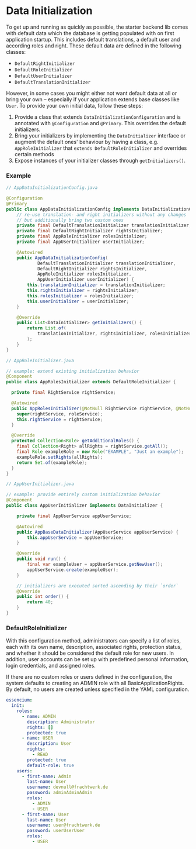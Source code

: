 # Data Initialization

To get up and running as quickly as possible, the starter backend lib comes with default data which the database is getting populated with on first application startup. This includes default translations, a default user and according roles and right. These default data are defined in the following classes:

- `DefaultRightInitializer`
- `DefaultRoleInitializer`
- `DefaultUserInitializer`
- `DefaultTranslationInitializer`

However, in some cases you might either not want default data at all or bring your own – especially if your application extends base classes like `User`. To provide your own initial data, follow these steps:

1. Provide a class that extends `DataInitializationConfiguration` and is annotated with `@Configuration` and `@Primary`. This overrides the default initializers.
1. Bring your initializers by implementing the `DataInitializer` interface or augment the default ones' behaviour by having a class, e.g. `AppRoleInitializer` that `extends DefaultRoleInitializer` and overrides certain methods
1. Expose instances of your initializer classes through `getInitializers()`.

### Example

```java copy
// AppDataInitializationConfig.java

@Configuration
@Primary
public class AppDataInitializationConfig implements DataInitializationConfiguration {
    // re-use translation- and right initializers without any changes
    // but additionally bring two custom ones
    private final DefaultTranslationInitializer translationInitializer;
    private final DefaultRightInitializer rightsInitializer;
    private final AppRoleInitializer rolesInitializer;
    private final AppUserInitializer userInitializer;

    @Autowired
    public AppDataInitializationConfig(
            DefaultTranslationInitializer translationInitializer,
            DefaultRightInitializer rightsInitializer,
            AppRoleInitializer rolesInitializer,
            AppUserInitializer userInitializer) {
        this.translationInitializer = translationInitializer;
        this.rightsInitializer = rightsInitializer;
        this.rolesInitializer = rolesInitializer;
        this.userInitializer = userInitializer;
    }

    @Override
    public List<DataInitializer> getInitializers() {
        return List.of(
            translationInitializer, rightsInitializer, rolesInitializer, userInitializer
        );
    }
}
```

```java copy
// AppRoleInitializer.java

// example: extend existing initialization behavior
@Component
public class AppRolesInitializer extends DefaultRoleInitializer {

  private final RightService rightService;

  @Autowired
  public AppRolesInitializer(@NotNull RightService rightService, @NotNull RoleService roleService) {
    super(rightService, roleService);
    this.rightService = rightService;
  }

  @Override
  protected Collection<Role> getAdditionalRoles() {
    final Collection<Right> allRights = rightService.getAll();
    final Role exampleRole = new Role("EXAMPLE", "Just an example");
    exampleRole.setRights(allRights);
    return Set.of(exampleRole);
  }
}

```

```java copy
// AppUserInitializer.java

// example: provide entirely custom initialization behavior
@Component
public class AppUserInitializer implements DataInitializer {

    private final AppUserService appUserService;

    @Autowired
    public AppBaseDataInitializer(AppUserService appUserService) {
        this.appUserService = appUserService;
    }

    @Override
    public void run() {
        final var exampleUser = appUserService.getNewUser();
        appUserService.create(exampleUser);
    }

    // initializers are executed sorted ascending by their `order`
    @Override
    public int order() {
        return 40;
    }
}

```

### DefaultRoleInitializer

With this configuration method, administrators can specify a list of roles, each with its own name, description, associated rights, protection status, and whether it should be considered the default role for new users. In addition, user accounts can be set up with predefined personal information, login credentials, and assigned roles.

If there are no custom roles or users defined in the configuration, the system defaults to creating an ADMIN role with all BasicApplicationRights. By default, no users are created unless specified in the YAML configuration.

```yaml copy
essencium:
  init:
    roles:
      - name: ADMIN
        description: Administrator
        rights: []
        protected: true
      - name: USER
        description: User
        rights:
          - READ
        protected: true
        default-role: true
    users:
      - first-name: Admin
        last-name: User
        username: devnull@frachtwerk.de
        password: adminAdminAdmin
        roles:
          - ADMIN
          - USER
      - first-name: User
        last-name: User
        username: user@frachtwerk.de
        password: userUserUser
        roles:
          - USER
```
